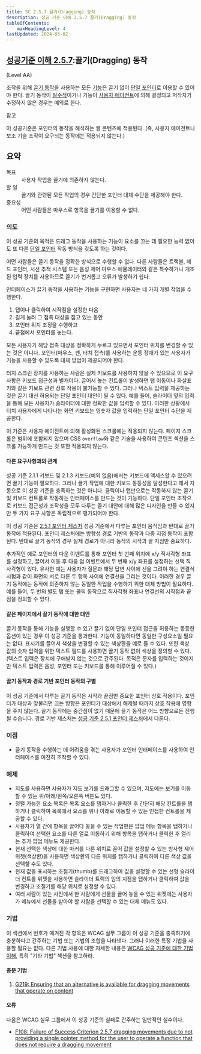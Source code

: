 ```yaml
---
title: SC 2.5.7 끌기(Dragging) 동작
description: 성공 기준 이해 2.5.7 끌기(Dragging) 동작
tableOfContents:
    maxHeadingLevel: 4
lastUpdated: 2024-05-02
---
```



## [성공기준 이해 2.5.7](https://w3.org/TR/WCAG22#dragging-movements):끌기(Dragging) 동작 

(Level AA)

<Card title="성공 기준(SC)"></Card>

조작을 위해 [끌기 동작](../../../../glossary/dragging-movement)을 사용하는 모든 [기능](../../../../glossary/functionality)은 끌기 없이 [단일 포인터](../../../../glossary/single-pointer)로 이용할 수 있어야 한다. 끌기 동작이 [필수적](../../../../glossary/essential)이거나 기능이 [사용자 에이전트](../../../../glossary/user-agent)에 의해 결정되고 저작자가 수정하지 않은 경우는 예외로 한다.

참고

이 성공기준은 포인터의 동작을 해석하는 웹 콘텐츠에 적용된다. (즉, 사용자 에이전트나 보조 기술 조작이 요구되는 동작에는 적용되지 않는다.)

## 요약

<dl>
<dt>목표</dt>
<dd>사용자 작업을 끌기에 의존하지 않는다.</dd>
<dt>할 일</dt>
<dd>끌기와 관련된 모든 작업의 ​​경우 간단한 포인터 대체 수단을 제공해야 한다.</dd>
<dt>중요성</dt>
<dd>어떤 사람들은 마우스로 항목을 끌기를 이용할 수 없다.</dd>
</dl>

### 의도

이 성공 기준의 목적은 드래그 동작을 사용하는 기능이 요소를 끄는 데 필요한 능력 없이도 또 다른 [단일 포인터](../../../../glossary/single-pointer) 작동 방식을 갖도록 하는 것이다.

어떤 사람들은 끌기 동작을 정확한 방식으로 수행할 수 없다. 다른 사람들은 트랙볼, 헤드 포인터, 시선 추적 시스템 또는 음성 제어 마우스 에뮬레이터와 같은 특수하거나 개조된 입력 장치를 사용하므로 끌기가 번거롭고 오류가 발생하기 쉽다.

인터페이스가 끌기 동작을 사용하는 기능을 구현하면 사용자는 네 가지 개별 작업을 수행한다.

1.  탭이나 클릭하여 시작점을 설정한 다음
2.  길게 눌러 그 접촉 대상을 잡고 있는 동안
3.  포인터 위치 조정을 수행하고
4.  끝점에서 포인터를 놓는다.

모든 사용자가 해당 접촉 대상을 정확하게 누르고 있으면서 포인터 위치를 변경할 수 있는 것은 아니다. 포인터(마우스, 펜, 터치 접촉)를 사용하는 운동 장애가 있는 사용자가 기능을 사용할 수 있도록 대체 방법이 제공되어야 한다.

터치 스크린 장치를 사용하는 사람은 실제 키보드를 사용하지 않을 수 있으므로 이 요구 사항은 키보드 접근성과 별개이다. 끌어서 놓는 컨트롤이 발생하면 탭 이동이나 화살표 키와 같은 키보드 관련 상호 작용이 불가능할 수 있다. 그러나 텍스트 입력을 제공하는 것은 끌기 대신 허용되는 단일 포인터 대안이 될 수 있다. 예를 들어, 슬라이더 옆의 입력을 통해 모든 사용자가 슬라이더에 대한 정확한 값을 입력할 수 있다. 이러한 상황에서 터치 사용자에게 나타나는 화면 키보드는 영숫자 값을 입력하는 단일 포인터 수단을 제공한다.

이 기준은 사용자 에이전트에 의해 활성화된 스크롤에는 적용되지 않는다. 페이지 스크롤은 범위에 포함되지 않으며 CSS `overflow`와 같은 기술을 사용하여 콘텐츠 섹션을 스크롤 가능하게 만드는 것 또한 적용되지 않는다.

#### 다른 요구사항과의 관계

성공 기준 2.1.1 키보드 및 2.1.3 키보드(예외 없음)에서는 키보드에 액세스할 수 있으려면 끌기 기능이 필요하다. 그러나 끌기 작업에 대한 키보드 동등성을 달성한다고 해서 자동으로 이 성공 기준을 충족하는 것은 아니다. 클릭이나 탭만으로는 작동하지 않는 끌기 및 키보드 컨트롤로 작동하는 인터페이스를 만드는 것이 가능하다. 단일 포인터 조작으로 키보드 접근성과 조작성을 모두 다루는 끌기 대안에 대해 많은 디자인을 만들 수 있지만 두 가지 요구 사항은 독립적으로 평가되어야 한다.

이 성공 기준은 [2.5.1 포인터 제스처](pointer-gestures) 성공 기준에서 다루는 포인터 움직임과 반대로 끌기 동작에 적용된다. 포인터 제스처에는 방향성 경로 기반의 동작과 다중 지점 동작이 포함된다. 반대로 끌기 동작의 경우 실제 경로가 아니라 동작의 시작과 끝 지점만 중요하다.

추가적인 예로 포인터의 다운 이벤트를 통해 포인터 첫 번째 위치에 x/y 직사각형 좌표를 설정하고, 끌어서 이동 후 다음 업 이벤트에서 두 번째 x/y 좌표를 설정하는 선택 직사각형이 있다. 유사한 예는 사용자가 질문과 해당 답변 사이에 선을 그려야 하는 연결식 시험과 같이 화면의 서로 다른 두 항목 사이에 연결선을 그리는 것이다. 이러한 경우 끌기 동작에는 동작에 의존하지 않는 동일한 작업을 수행하기 위한 대체 방법이 필요하다. 예를 들어, 두 번의 별도 탭 또는 클릭 동작으로 직사각형 좌표나 연결선의 시작점과 끝점을 정의할 수 있다.

#### 같은 페이지에서 끌기 동작에 대한 대안

끌기 동작을 통해 기능을 실행할 수 있고 끌기 없이 단일 포인터 접근을 허용하는 동등한 옵션이 있는 경우 이 성공 기준을 통과한다. 기능이 동일하다면 동일한 구성요소일 필요는 없다. 표시기를 끌어서 색상을 변경할 수 있는 색상환을 예로 들 수 있다. 또한 색상 값의 숫자 입력을 위한 텍스트 필드를 사용하면 끌기 동작 없이 색상을 정의할 수 있다. (텍스트 입력은 장치에 구애받지 않는 것으로 간주된다. 목적은 문자를 입력하는 것이지만 텍스트 입력은 음성, 포인터 또는 키보드를 통해 이루어질 수 있다.)

#### 끌기 동작과 경로 기반 포인터 동작의 구별

이 성공 기준에서 다루는 끌기 동작은 시작과 끝점만 중요한 포인터 상호 작용이다. 포인터가 대상과 맞물리면 끄는 방향은 포인터가 대상에서 해제될 때까지 상호 작용에 영향을 주지 않는다. 끌기 동작에는 중간점이 없기 때문에 끌기 동작은 어느 방향으로든 진행될 수습니다. 경로 기반 제스처는 [성공 기준 2.5.1 포인터 제스처](pointer-gestures.html)에서 다룬다.

### 이점

*   끌기 동작을 수행하는 데 어려움을 겪는 사용자가 포인터 인터페이스를 사용하여 인터페이스를 여전히 조작할 수 있다.

### 예제

*   지도를 사용하면 사용자가 지도 보기를 드래그할 수 있으며, 지도에는 보기를 이동할 수 있는 위/아래/왼쪽/오른쪽 버튼도 있다.
*   정렬 가능한 요소 목록은 목록 요소를 탭하거나 클릭한 후 간단히 해당 컨트롤을 탭하거나 클릭하여 목록에서 요소를 위나 아래로 이동할 수 있는 인접한 컨트롤을 제공할 수 있다.
*   사용자가 열 간에 항목을 끌어다 놓을 수 있는 작업판은 팝업 메뉴 항목을 탭하거나 클릭하여 선택한 요소를 다른 열로 이동하기 위해 항목을 탭하거나 클릭한 후 열리는 추가 팝업 메뉴도 제공한다.
*   현재 선택한 색상에 대한 마커를 다른 위치로 끌어 값을 설정할 수 있는 방사형 제어 위젯(색상환)을 사용하면 색상환의 다른 위치를 탭하거나 클릭하여 다른 색상 값을 선택할 수도 있다.
*   현재 값을 표시하는 조절기(thumb)를 드래그하여 값을 설정할 수 있는 선형 슬라이더 컨트롤 위젯을 사용하면 슬라이더 트랙의 임의 지점을 탭하거나 클릭하여 값을 변경하고 조절기를 해당 위치로 설정할 수 있다.
*   여러 사람이 있는 사진에서 한 사람에게 선물을 끌어 놓을 수 있는 위젯에는 사용자가 메뉴에서 선물을 받아야 할 사람을 선택할 수 있는 대체 메뉴도 있다.

### 기법

이 섹션에서 번호가 매겨진 각 항목은 WCAG 실무 그룹이 이 성공 기준을 충족하기에 충분하다고 간주하는 기법 또는 기법의 조합을 나타낸다. 그러나 이러한 특정 기법을 사용할 필요는 없다. 다른 기법 사용에 대한 자세한 내용은 [WCAG 성공 기준에 대한 기법 이해](understanding-techniques), 특히 "기타 기법" 섹션을 참고하라.

#### 충분 기법

1.  [G219: Ensuring that an alternative is available for dragging movements that operate on content](https://www.w3.org/WAI/WCAG22/Techniques/general/G219)

#### 오류

다음은 WCAG 실무 그룹에서 이 성공 기준의 실패로 간주하는 일반적인 실수이다.

*   [F108: Failure of Success Criterion 2.5.7 dragging movements due to not providing a single pointer method for the user to operate a function that does not require a dragging movement](https://www.w3.org/WAI/WCAG22/Techniques/failures/F108)

